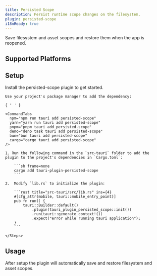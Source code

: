 ```yaml
---
title: Persisted Scope
description: Persist runtime scope changes on the filesystem.
plugin: persisted-scope
i18nReady: true
---
```




<PluginLinks plugin={frontmatter.plugin} showJsLinks={false} />

Save filesystem and asset scopes and restore them when the app is reopened.

## Supported Platforms

<Compatibility plugin={frontmatter.plugin} />

## Setup

Install the persisted-scope plugin to get started.

<Tabs>
  <TabItem label="Automatic" >

    Use your project's package manager to add the dependency:

    { ' ' }

    <CommandTabs
      npm="npm run tauri add persisted-scope"
      yarn="yarn run tauri add persisted-scope"
      pnpm="pnpm tauri add persisted-scope"
      deno="deno task tauri add persisted-scope"
      bun="bun tauri add persisted-scope"
      cargo="cargo tauri add persisted-scope"
    />

  </TabItem>
  <TabItem label = "Manual">
    <Steps>

    1. Run the following command in the `src-tauri` folder to add the plugin to the project's dependencies in `Cargo.toml`:

        ```sh frame=none
        cargo add tauri-plugin-persisted-scope
        ```

    2.  Modify `lib.rs` to initialize the plugin:

        ```rust title="src-tauri/src/lib.rs" ins={4}
        #[cfg_attr(mobile, tauri::mobile_entry_point)]
        pub fn run() {
            tauri::Builder::default()
                .plugin(tauri_plugin_persisted_scope::init())
                .run(tauri::generate_context!())
                .expect("error while running tauri application");
        }
        ```

    </Steps>

  </TabItem>
</Tabs>

## Usage

After setup the plugin will automatically save and restore filesystem and asset scopes.
